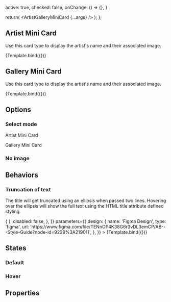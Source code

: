 
<Meta
  title="Components/Structure/cards/Artist Gallery Mini Card"
  component={ArtistGalleryMiniCard}
  decorators={[withDesign]}
/>

  active: true,
  checked: false,
  onChange: () => {},
}

  return(
    <Container>
      <Row>
        <Col xs={12} md={6} lg={4}>
          <ArtistGalleryMiniCard {...args} />
        </Col>
      </Row>
    </Container>
  );
};

## Artist Mini Card

Use this card type  to display the artist's name and their associated image.

<Canvas>
  <Story
    name="Artist\ Mini Card"
    args={ArtistMiniCardExample}
    parameters={{
      design: {
        name: 'Figma Design',
        type: 'figma',
        url:
          'https://www.figma.com/file/TENnOP4K38G6r3vDL3emCP/AB---Style-Guide?node-id=9228%3A219011',
      },
    }}
  >
    {Template.bind({})}
  </Story>
</Canvas>

## Gallery Mini Card

Use this card type  to display the artist's name and their associated image.

<Canvas>
  <Story
    name="Gallery\ Mini Card"
    args={GalleryMiniCardExample}
    parameters={{
      design: {
        name: 'Figma Design',
        type: 'figma',
        url:
          'https://www.figma.com/file/TENnOP4K38G6r3vDL3emCP/AB---Style-Guide?node-id=9228%3A219011',
      },
    }}
  >
    {Template.bind({})}
  </Story>
</Canvas>

## Options

### Select mode

Artist Mini Card

<Canvas>
  <Container>
    <Row>
      <Col xs={12} md={6} lg={4}>
        <ArtistGalleryMiniCard selectMode={selectedMode} title="Hajime Sorayama" image="https://picsum.photos/400"/>
      </Col>
    </Row>
  </Container>
</Canvas>

Gallery Mini Card

<Canvas>
  <Container>
    <Row>
      <Col xs={12} md={6} lg={4}>
        <ArtistGalleryMiniCard selectMode={selectedMode} title="Hajime Sorayama" variant="gallery" tagCities={['BSL']} image="https://picsum.photos/400"/>
      </Col>
    </Row>
  </Container>
</Canvas>

### No image

<Canvas>
  <Container>
    <Row>
      <Col xs={12} md={6} lg={4}>
        <ArtistGalleryMiniCard title="Hajime Sorayama" />
      </Col>
    </Row>
  </Container>
</Canvas>

## Behaviors

### Truncation of text

The title will get truncated using an ellipsis when passed two lines. Hovering over the ellipsis will show the full text using the HTML title attribute defined styling.

<Canvas>
  <Story
    name="Artist Gallery Mini Card Truncated text"
    args={{
      title: "Maria Martinez-Canas (collaboration with Rafael Magallanes)",
      image: "https://picsum.photos/400",
      selectMode: {
        active: false,
        checked: false,
        onChange: () => { },
        disabled: false,
      },
    }}
    parameters={{
      design: {
        name: 'Figma Design',
        type: 'figma',
        url:
          'https://www.figma.com/file/TENnOP4K38G6r3vDL3emCP/AB---Style-Guide?node-id=9228%3A219011',
      },
    }}
  >
    {Template.bind({})}
  </Story>
</Canvas>

## States

### Default

<Canvas>
  <Container>
    <Row>
      <Col xs={12} md={6} lg={4}>
        <ArtistGalleryMiniCard title="Hajime Sorayama" image="https://picsum.photos/400"/>
      </Col>
    </Row>
  </Container>
</Canvas>

### Hover

<Canvas>
  <Container>
    <Row>
      <Col xs={12} md={6} lg={4}>
        <ArtistGalleryMiniCard title="Hajime Sorayama" className="hover" image="https://picsum.photos/400"/>
      </Col>
    </Row>
  </Container>
</Canvas>

## Properties

<ArgsTable of={ArtistGalleryMiniCard} />
